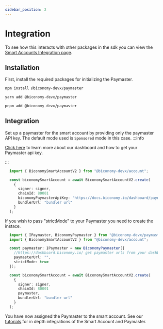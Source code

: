 ```yaml
---
sidebar_position: 2
---
```


# Integration

To see how this interacts with other packages in the sdk you can view the [Smart Accounts Integration page](/stack/account/integration).

## Installation

First, install the required packages for initializing the Paymaster.


<Tabs>
<TabItem value="js" label="npm">

```bash
npm install @biconomy-devx/paymaster
```

</TabItem>
<TabItem value="py" label="yarn">

```bash
yarn add @biconomy-devx/paymaster
```

</TabItem>
<TabItem value="java" label="pnpm">

```bash
pnpm add @biconomy-devx/paymaster
```

</TabItem>
</Tabs>

## Integration

Set up a paymaster for the smart account by providing only the paymaster API key. The default mode used is `Sponsored` mode in this case.
:::info

[Click here](/dashboard/paymaster) to learn more about our dashboard and how to get your Paymaster api key.

:::

```typescript
  import { BiconomySmartAccountV2 } from "@biconomy-devx/account";

  const biconomySmartAccount = await BiconomySmartAccountV2.create(
    {
      signer: signer,
      chainId: 80001
      biconomyPaymasterApiKey: "https://docs.biconomy.io/dashboard/paymaster"
      bundlerUrl: "bundler url"
    }
  );
```

If you wish to pass "strictMode" to your Paymaster you need to create the instace.

```typescript
  import { IPaymaster, BiconomyPaymaster } from "@biconomy-devx/paymaster";
  import { BiconomySmartAccountV2 } from "@biconomy-devx/account";

  const paymaster: IPaymaster = new BiconomyPaymaster({
    //https://dashboard.biconomy.io/ get paymaster urls from your dashboard
    paymasterUrl: "",
    strictMode: true
  });

  const biconomySmartAccount = await BiconomySmartAccountV2.create(
    {
      signer: signer,
      chainId: 80001
      paymaster,
      bundlerUrl: "bundler url"
    }
  );
```

You have now assigned the Paymaster to the smart account. See our [tutorials](/tutorials) for in depth integrations of the Smart Account and Paymaster.
